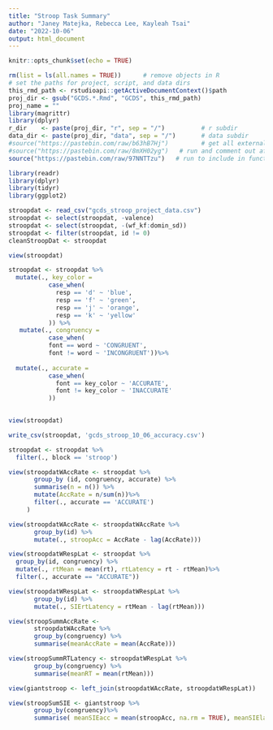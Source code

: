 ```yaml
---
title: "Stroop Task Summary"
author: "Janey Matejka, Rebecca Lee, Kayleah Tsai"
date: "2022-10-06"
output: html_document
---
```

```r
knitr::opts_chunk$set(echo = TRUE)
```

```r
rm(list = ls(all.names = TRUE))      # remove objects in R
# set the paths for project, script, and data dirs
this_rmd_path <- rstudioapi::getActiveDocumentContext()$path
proj_dir <- gsub("GCDS.*.Rmd", "GCDS", this_rmd_path)
proj_name = ""
library(magrittr)
library(dplyr)
r_dir    <- paste(proj_dir, "r", sep = "/")          # r subdir
data_dir <- paste(proj_dir, "data", sep = "/")       # data subdir
#source("https://pastebin.com/raw/b63hB7Hj")         # get all externals
#source("https://pastebin.com/raw/8mXH02yg")   # run and comment out after knitting
source("https://pastebin.com/raw/97NNTTzu")   # run to include in function definitions 
```

```r
library(readr)
library(dplyr)
library(tidyr)
library(ggplot2)
```

```r
stroopdat <- read_csv("gcds_stroop_project_data.csv")
stroopdat <- select(stroopdat, -valence)
stroopdat <- select(stroopdat, -(wf_kf:domin_sd))
stroopdat <- filter(stroopdat, id != 0)
cleanStroopDat <- stroopdat

view(stroopdat)
```

```r
stroopdat <- stroopdat %>%
  mutate(., key_color =
           case_when(
             resp == 'd' ~ 'blue',
             resp == 'f' ~ 'green', 
             resp == 'j' ~ 'orange',
             resp == 'k' ~ 'yellow'
           )) %>%
   mutate(., congruency = 
           case_when(
           font == word ~ 'CONGRUENT', 
           font != word ~ 'INCONGRUENT'))%>%
  
  mutate(., accurate =
           case_when(
             font == key_color ~ 'ACCURATE', 
             font != key_color ~ 'INACCURATE'
           ))
 

view(stroopdat)
```

```r
write_csv(stroopdat, 'gcds_stroop_10_06_accuracy.csv')
```

```r
stroopdat <- stroopdat %>%
  filter(., block == 'stroop')
```

```r
view(stroopdatWAccRate <- stroopdat %>%
       group_by (id, congruency, accurate) %>%
       summarise(n = n()) %>%
       mutate(AccRate = n/sum(n))%>%
       filter(., accurate == 'ACCURATE')
     )
```

```r
view(stroopdatWAccRate <- stroopdatWAccRate %>% 
       group_by(id) %>%
       mutate(., stroopAcc = AccRate - lag(AccRate)))
```




```r
view(stroopdatWRespLat <- stroopdat %>%
  group_by(id, congruency) %>%
  mutate(., rtMean = mean(rt), rtLatency = rt - rtMean)%>% 
  filter(., accurate == "ACCURATE")) 
```

```r
view(stroopdatWRespLat <- stroopdatWRespLat %>%
       group_by(id) %>%
       mutate(., SIErtLatency = rtMean - lag(rtMean)))
```


```r
view(stroopSummAccRate <-
       stroopdatWAccRate %>%
       group_by(congruency) %>%
       summarise(meanAccRate = mean(AccRate)))
```

```r
view(stroopSummRTLatency <- stroopdatWRespLat %>%
       group_by(congruency) %>%
       summarise(meanRT = mean(rtMean)))
```

```r
view(giantstroop <- left_join(stroopdatWAccRate, stroopdatWRespLat))
```

```r
view(stroopSumSIE <- giantstroop %>%
       group_by(congruency)%>%
       summarise( meanSIEacc = mean(stroopAcc, na.rm = TRUE), meanSIElat = mean(SIErtLatency, na.rm = TRUE) ))

```

```r

```



